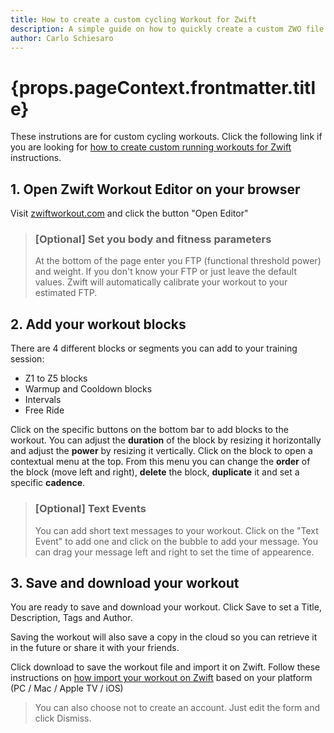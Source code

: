 ```yaml
---
title: How to create a custom cycling Workout for Zwift
description: A simple guide on how to quickly create a custom ZWO file and run it on Zwift  
author: Carlo Schiesaro
---
```


<h1>{props.pageContext.frontmatter.title}</h1>

These instrutions are for custom cycling workouts. Click the following link if you are looking for [how to create custom running workouts for Zwift]() instructions.

## 1. Open Zwift Workout Editor on your browser

Visit [zwiftworkout.com](http://zwiftworkout.com) and click the button "Open Editor"

> ### [Optional] Set you body and fitness parameters
> At the bottom of the page enter you FTP (functional threshold power) and weight. If you don't know your FTP or just leave the default values. Zwift will automatically calibrate your workout to your estimated FTP.

## 2. Add your workout blocks

There are 4 different blocks or segments you can add to your training session:

- Z1 to Z5 blocks
- Warmup and Cooldown blocks
- Intervals
- Free Ride

Click on the specific buttons on the bottom bar to add blocks to the workout. You can adjust the **duration** of the block by resizing it horizontally and adjust the **power** by resizing it vertically. 
Click on the block to open a contextual menu at the top. From this menu you can change the **order** of the block (move left and right), **delete** the block, **duplicate** it and set a specific **cadence**.

> ### [Optional] Text Events
> You can add short text messages to your workout. Click on the "Text Event" to add one and click on the bubble to add your message. You can drag your message left and right to set the time of appearence.


## 3. Save and download your workout

You are ready to save and download your workout. Click Save to set a Title, Description, Tags and Author.

Saving the workout will also save a copy in the cloud so you can retrieve it in the future or share it with your friends.

Click download to save the workout file and import it on Zwift. Follow these instructions on [how import your workout on Zwift]() based on your platform (PC / Mac / Apple TV / iOS)

> You can also choose not to create an account. Just edit the form and click Dismiss.

